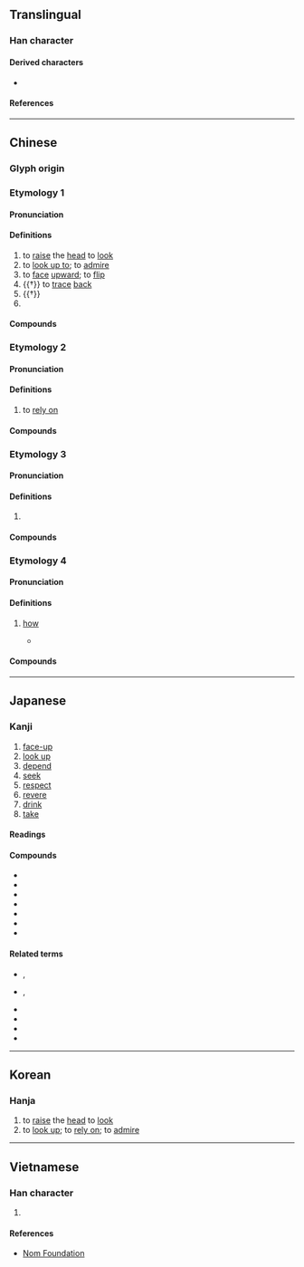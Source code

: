 {{also|TCP}}
{{character info}}
==Translingual==

===Han character===
{{Han char|rn=9|rad=人|as=04|sn=6|four=27220|canj=OHVL|ids=⿰亻卬}}

====Derived characters====
* {{l|mul|[[𦯒]], [[𨦪]], [[𩣍]], [[𠑕]]}}

====References====
{{Han ref|kx=0094.080|dkj=00400|dj=0199.140|hdz=10125.030|uh=4EF0}}

----

==Chinese==
{{zh-wp|zh:仰姓}}

===Glyph origin===
{{Han etym}}

===Etymology 1===
{{zh-forms|alt=佒}}

====Pronunciation====
{{zh-pron
|m=yǎng
|c=joeng5
|h=pfs=ngióng;gd=yong1
|md=
|mn=xm,qz,tw:gióng/zz:giáng
|mn-t=ngiang2
|mn-t_note=literary
|w=
|mc=1
|oc=1,1
|cat=v,pn
}}

====Definitions====
{{zh-hanzi}}

# to [[raise]] the [[head]] to [[look]]
# to [[look up to]]; to [[admire]]
# to [[face]] [[upward]]; to [[flip]]
# {{†}} to [[trace]] [[back]]
# {{†}} {{n-g|Used in official documents in the old days; shows deference to a superior, and hope to a subordinate.}}
# {{surname|zh}}

====Compounds====
{{zh-der|信仰|敬仰|宗教信仰|人仰馬翻|仰藥|俯仰由人|仰觀俯察|仰翻|仰剌叉|仰慕|仰屋著書|前俯後仰|仰觀|仰面|仰看|俯仰無愧|仰望|仰承|仰爬|偃仰|前仰後合|仰屋竊歎|俛仰|仰韶|仰天|仰秣|後合前仰|後仰前合|仰臥|仰八腳兒|倒仰|仰不愧天|俯仰之間|仰屋興嘆|久仰|仰天大笑|仰視|仰天太息|仰泳|四仰八叉|宗仰|久仰山斗|仰攀|仰首伸眉|仰韶文化|六馬仰秣|健仰|仰屋|仰息|久仰大名|仰之彌高|仰八叉|仰角|仰人鼻息|仰光|前合後仰|俯仰|仰求|仰止|仰事俯畜|仰天長歎|渴仰|景仰|民間信仰|祗仰|打仰|欽仰|溈仰宗|瞻仰|沒頭仰仗|沒投仰仗|泛靈信仰|高山仰止|高山仰之|與世俯仰|與世偃仰|高山安仰|鬼靈信仰|鑽仰|馬仰人翻|鑽堅仰高}}

===Etymology 2===
{{zh-forms|alt=佒}}

====Pronunciation====
{{zh-pron
|m=yǎng,yàng
|m_note=yǎng - Mainland and Taiwan standard; yàng - obsolete
|mn-t=ng3
|mn-t_note=vernacular
|dial=n
|mc=2
|oc=n,2
|cat=v
}}

====Definitions====
{{zh-hanzi}}

# to [[rely on]]

====Compounds====
{{zh-der|仰成|仰仗|仰杖|仰食|仰哺|仰借|仰給|仰賴|仰給於人}}

===Etymology 3===
{{zh-forms|alt=昂,卬}}

====Pronunciation====
{{zh-pron
|m=áng
|dial=n
|cat=a
}}

====Definitions====
{{zh-hanzi}}

# {{zh-alt-form|昂|[[high]]}}

====Compounds====
{{zh-der|仰仰}}

===Etymology 4===
{{zh-forms|alt=樣}}

====Pronunciation====
{{zh-pron
|h=pfs=ngióng;gd=ngiong4
|dial=n
|cat=adv
}}

====Definitions====
{{zh-hanzi}}

# {{lb|zh|Hakka}} [[how]]
#* {{zh-x|仰 會 無 人 在 這位 了|How come there is no one here?|H-HL|ref='''2021''', {{lang|zh|彭柏邑}}, [https://www.youtube.com/watch?v=bO21_Q33oaA {{lang|zh|忘了}}]}}

====Compounds====
{{zh-der|仰仔|仰來|仰般|仰做得}}

----

==Japanese==

===Kanji===
{{ja-kanji|grade=c|rs=人04}}

# [[face-up]]
# [[look up]]
# [[depend]]
# [[seek]]
# [[respect]]
# [[revere]]
# [[drink]]
# [[take]]

====Readings====
{{ja-readings
|goon=ごう<がう
|kanon=ぎょう<ぎやう
|kanyoon=こう<かう
|kun=あお-ぐ<あふ-ぐ, おお-せ<おほ-せ, あおる<あほる, お-っしゃる
}}

====Compounds====
* {{ja-r|仰%臥|ぎょう%が}}
* {{ja-r|仰%角|ぎょう%かく}}
* {{ja-r|仰%山|ぎょう%さん}}
* {{ja-r|仰%視|ぎょう%し}}
* {{ja-r|仰%天|ぎょう%てん}}
* {{ja-r|仰%望|ぎょう%ぼう}}
* {{ja-r|仰け様|のけざま}}

====Related terms====
* {{ja-r|仰%々しい|ぎょう%ぎょうし.い}}, {{ja-r|仰%仰しい|ぎょう%ぎょうし.い}}
* {{ja-r|仰けぞる|のけぞる}}, {{ja-r|仰反る|のけぞる}}
* {{ja-r|仰っしゃる|おっしゃる}}
* {{ja-r|仰のく|あおのく}}
* {{ja-r|仰のける|あおのける}}
* {{ja-r|仰%向く|あお%むく}}

----

==Korean==

===Hanja===
{{ko-hanja|앙}}

# to [[raise]] the [[head]] to [[look]]
# to [[look up]]; to [[rely on]]; to [[admire]]

----

==Vietnamese==

===Han character===
{{vi-readings|rs=人04|reading=[[ngưỡng]], [[ngẳng]], [[ngẵng]], [[ngãng]], [[khưỡng]], [[ngẩng]], [[ngẫng]], [[ngửng]]}}

# {{rfdef|vi|sort=人04}}

====References====
* [http://nomfoundation.org/common/nom_details.php?codepoint=4EF0 Nom Foundation]